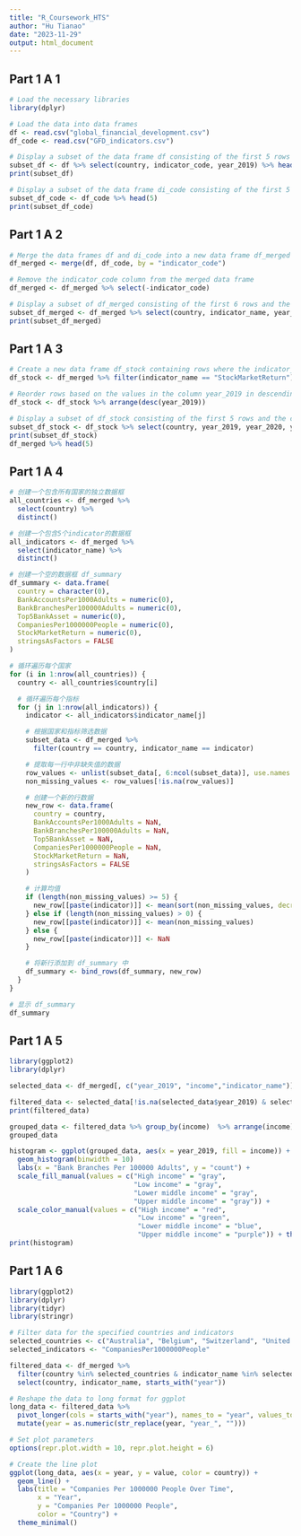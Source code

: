 ```yaml
---
title: "R_Coursework_HTS"
author: "Hu Tianao"
date: "2023-11-29"
output: html_document
---
```

## Part 1 A 1
```r
# Load the necessary libraries
library(dplyr)

# Load the data into data frames
df <- read.csv("global_financial_development.csv")
df_code <- read.csv("GFD_indicators.csv")

# Display a subset of the data frame df consisting of the first 5 rows and the columns country, indicator_code, year_2019
subset_df <- df %>% select(country, indicator_code, year_2019) %>% head(5)
print(subset_df)

# Display a subset of the data frame di_code consisting of the first 5 rows and all columns
subset_df_code <- df_code %>% head(5)
print(subset_df_code)

```
## Part 1 A 2
```r
# Merge the data frames df and di_code into a new data frame df_merged based on the column indicator_code
df_merged <- merge(df, df_code, by = "indicator_code")

# Remove the indicator_code column from the merged data frame
df_merged <- df_merged %>% select(-indicator_code)

# Display a subset of df_merged consisting of the first 6 rows and the columns country, indicator_name, year_2019
subset_df_merged <- df_merged %>% select(country, indicator_name, year_2019) %>% head(6)
print(subset_df_merged)
```
## Part 1 A 3
```r
# Create a new data frame df_stock containing rows where the indicator_name is StockMarketReturn
df_stock <- df_merged %>% filter(indicator_name == "StockMarketReturn")

# Reorder rows based on the values in the column year_2019 in descending order
df_stock <- df_stock %>% arrange(desc(year_2019))

# Display a subset of df_stock consisting of the first 5 rows and the columns country, year_2019, year_2020, year_2021
subset_df_stock <- df_stock %>% select(country, year_2019, year_2020, year_2021) %>% head(5)
print(subset_df_stock)
df_merged %>% head(5)
```
## Part 1 A 4
```r
# 创建一个包含所有国家的独立数据框
all_countries <- df_merged %>%
  select(country) %>%
  distinct()

# 创建一个包含5个indicator的数据框
all_indicators <- df_merged %>%
  select(indicator_name) %>%
  distinct()

# 创建一个空的数据框 df_summary
df_summary <- data.frame(
  country = character(0),
  BankAccountsPer1000Adults = numeric(0),
  BankBranchesPer100000Adults = numeric(0),
  Top5BankAsset = numeric(0),
  CompaniesPer1000000People = numeric(0),
  StockMarketReturn = numeric(0),
  stringsAsFactors = FALSE
)

# 循环遍历每个国家
for (i in 1:nrow(all_countries)) {
  country <- all_countries$country[i]

  # 循环遍历每个指标
  for (j in 1:nrow(all_indicators)) {
    indicator <- all_indicators$indicator_name[j]

    # 根据国家和指标筛选数据
    subset_data <- df_merged %>% 
      filter(country == country, indicator_name == indicator)

    # 提取每一行中非缺失值的数据
    row_values <- unlist(subset_data[, 6:ncol(subset_data)], use.names = FALSE)
    non_missing_values <- row_values[!is.na(row_values)]

    # 创建一个新的行数据
    new_row <- data.frame(
      country = country,
      BankAccountsPer1000Adults = NaN,
      BankBranchesPer100000Adults = NaN,
      Top5BankAsset = NaN,
      CompaniesPer1000000People = NaN,
      StockMarketReturn = NaN,
      stringsAsFactors = FALSE
    )

    # 计算均值
    if (length(non_missing_values) >= 5) {
      new_row[[paste(indicator)]] <- mean(sort(non_missing_values, decreasing = TRUE)[1:5])
    } else if (length(non_missing_values) > 0) {
      new_row[[paste(indicator)]] <- mean(non_missing_values)
    } else {
      new_row[[paste(indicator)]] <- NaN
    }

    # 将新行添加到 df_summary 中
    df_summary <- bind_rows(df_summary, new_row)
  }
}

# 显示 df_summary
df_summary

```
## Part 1 A 5
```r
library(ggplot2)
library(dplyr)

selected_data <- df_merged[, c("year_2019", "income","indicator_name")] 

filtered_data <- selected_data[!is.na(selected_data$year_2019) & selected_data$year_2019 <= 500 & selected_data$indicator_name == "BankBranchesPer100000Adults" ,]
print(filtered_data)

grouped_data <- filtered_data %>% group_by(income)  %>% arrange(income)
grouped_data

histogram <- ggplot(grouped_data, aes(x = year_2019, fill = income)) +
  geom_histogram(binwidth = 10)
  labs(x = "Bank Branches Per 100000 Adults", y = "count") +
  scale_fill_manual(values = c("High income" = "gray", 
                               "Low income" = "gray", 
                               "Lower middle income" = "gray",
                               "Upper middle income" = "gray")) +
  scale_color_manual(values = c("High income" = "red", 
                                "Low income" = "green", 
                                "Lower middle income" = "blue",
                                "Upper middle income" = "purple")) + theme_minimal()
print(histogram)
```
## Part 1 A 6
```r
library(ggplot2)
library(dplyr)
library(tidyr)
library(stringr)

# Filter data for the specified countries and indicators
selected_countries <- c("Australia", "Belgium", "Switzerland", "United Kingdom")
selected_indicators <- "CompaniesPer1000000People"

filtered_data <- df_merged %>%
  filter(country %in% selected_countries & indicator_name %in% selected_indicators) %>%
  select(country, indicator_name, starts_with("year"))

# Reshape the data to long format for ggplot
long_data <- filtered_data %>%
  pivot_longer(cols = starts_with("year"), names_to = "year", values_to = "value") %>%
  mutate(year = as.numeric(str_replace(year, "year_", "")))

# Set plot parameters
options(repr.plot.width = 10, repr.plot.height = 6)

# Create the line plot
ggplot(long_data, aes(x = year, y = value, color = country)) +
  geom_line() +
  labs(title = "Companies Per 1000000 People Over Time",
       x = "Year",
       y = "Companies Per 1000000 People",
       color = "Country") +
  theme_minimal()


```
